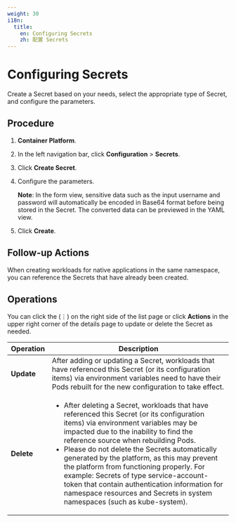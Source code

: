 ```yaml
---
weight: 30
i18n:
  title:
    en: Configuring Secrets
    zh: 配置 Secrets
---
```


# Configuring Secrets

Create a Secret based on your needs, select the appropriate type of Secret, and configure the parameters.

## Procedure

1. **Container Platform**.

2. In the left navigation bar, click **Configuration** > **Secrets**.

3. Click **Create Secret**.

4. Configure the parameters.

   **Note**: In the form view, sensitive data such as the input username and password will automatically be encoded in Base64 format before being stored in the Secret. The converted data can be previewed in the YAML view.

5. Click **Create**.

## Follow-up Actions

When creating workloads for native applications in the same namespace, you can reference the Secrets that have already been created.

## Operations

You can click the (⋮) on the right side of the list page or click **Actions** in the upper right corner of the details page to update or delete the Secret as needed.

| Operation    | Description                                                                 |
| ------------ | ------------------------------------------------------------------------ |
| **Update**   | After adding or updating a Secret, workloads that have referenced this Secret (or its configuration items) via environment variables need to have their Pods rebuilt for the new configuration to take effect.                          |
| **Delete**   | <ul><li>After deleting a Secret, workloads that have referenced this Secret (or its configuration items) via environment variables may be impacted due to the inability to find the reference source when rebuilding Pods.</li><li>Please do not delete the Secrets automatically generated by the platform, as this may prevent the platform from functioning properly. For example: Secrets of type service-account-token that contain authentication information for namespace resources and Secrets in system namespaces (such as kube-system).</li></ul> |
